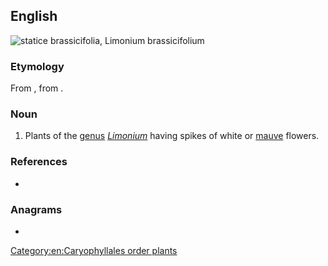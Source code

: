 {{also|Statice}}
==English==
[[File:Limonium brassicifolium kz1.JPG|thumb|'''statice''' brassicifolia, ''Limonium brassicifolium'']]
{{wikipedia|Limonium}}
{{wikispecies|Limonium}}

===Etymology===
From {{bor|en|la|staticē}}, from {{der|en|grc|στατικός||standing still}}.

===Noun===
{{en-noun}}

# Plants of the [[genus]] ''[[Limonium]]'' having spikes of white or [[mauve]] flowers.

===References===
* {{R:OED Online|statice|n|189289|December 2012}}

===Anagrams===
* {{anagrams|en|a=aceistt|catties|etacist}}

[[Category:en:Caryophyllales order plants]]